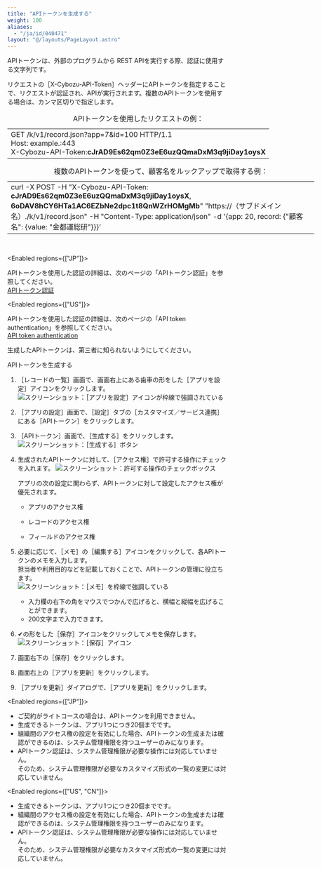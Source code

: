 ```yaml
---
title: "APIトークンを生成する"
weight: 100
aliases:
  - "/ja/id/040471"
layout: "@/layouts/PageLayout.astro"
---
```




APIトークンは、外部のプログラムから<Kintone /> REST APIを実行する際、認証に使用する文字列です。

リクエストの<Wovn>［X-Cybozu-API-Token］</Wovn>ヘッダーにAPIトークンを指定することで、リクエストが認証され、APIが実行されます。複数のAPIトークンを使用する場合は、カンマ区切りで指定します。

<table style="width: 700px;">
<caption>APIトークンを使用したリクエストの例：</caption>
    <tbody>
        <tr>
            <td>
              GET /k/v1/record.json?app=7&amp;id=100 HTTP/1.1<br />
              Host: example.<CybozuCom />:443<br />
              X-Cybozu-API-Token:<b>cJrAD9Es62qm0Z3eE6uzQQmaDxM3q9jiDay1oysX</b>
            </td>
        </tr>
    </tbody>
</table>
<table style="width: 700px;">
<caption>複数のAPIトークンを使って、顧客名をルックアップで取得する例：</caption>
    <tbody>
        <tr>
            <td>
              curl -X POST -H "X-Cybozu-API-Token: <b>cJrAD9Es62qm0Z3eE6uzQQmaDxM3q9jiDay1oysX</b>, <b>6oDAV8hCY6HTa1AC6EZbNe2dpc1t8QnWZrHOMgMb</b>"
              "https://（サブドメイン名）.<CybozuCom />/k/v1/record.json" -H "Content-Type: application/json" -d '&#123;app: 20, record: &#123;"顧客名": &#123;value: "金都運総研"&#125;&#125;&#125;'
            </td>
        </tr>
    </tbody>
</table>
<br />

<Enabled regions={["JP"]}>

APIトークンを使用した認証の詳細は、次のページの「APIトークン認証」を参照してください。  
[APIトークン認証](https://cybozu.dev/ja/id/edae2a9d04c6e7d0afffda3a/#api-token)


</Enabled>

<Enabled regions={["US"]}>

APIトークンを使用した認証の詳細は、次のページの「API token authentication」を参照してください。  
[API token authentication](https://kintone.dev/en/docs/common/authentication/#api-token-authentication)


</Enabled>

<Warning>

生成したAPIトークンは、第三者に知られないようにしてください。


</Warning>

<Heading id="app_settings_api_token_10">APIトークンを生成する</Heading>
1. <Wovn>［レコードの一覧］</Wovn>画面で、画面右上にある歯車の形をした<Wovn>［アプリを設定］</Wovn>アイコンをクリックします。  
   <Img src="/k/kintone/img/settings_new_icon.png" alt="スクリーンショット：［アプリを設定］アイコンが枠線で強調されている" />

1. <Wovn>［アプリの設定］</Wovn>画面で、<Wovn>［設定］</Wovn>タブの<Wovn>［カスタマイズ／サービス連携］</Wovn>にある<Wovn>［APIトークン］</Wovn>をクリックします。

1. <Wovn>［APIトークン］</Wovn>画面で、<Wovn>［生成する］</Wovn>をクリックします。  
   <Img src="/k/kintone/img-ja/api_token_img1.png" alt="スクリーンショット：［生成する］ボタン" />

1. 生成されたAPIトークンに対して、<Wovn>［アクセス権］</Wovn>で許可する操作にチェックを入れます。
   <Img src="/k/kintone/img-ja/api_token_img2.png" alt="スクリーンショット：許可する操作のチェックボックス" />

   <Note>


   アプリの次の設定に関わらず、APIトークンに対して設定したアクセス権が優先されます。

   * アプリのアクセス権

   * レコードのアクセス権

   * フィールドのアクセス権

   
   </Note>

1. 必要に応じて、<Wovn>［メモ］</Wovn>の<Wovn>［編集する］</Wovn>アイコンをクリックして、各APIトークンのメモを入力します。  
  担当者や利用目的などを記載しておくことで、APIトークンの管理に役立ちます。  
   <Img src="/k/kintone/img-ja/api_token_03.png" alt="スクリーンショット：［メモ］を枠線で強調している" />
   * 入力欄の右下の角をマウスでつかんで広げると、横幅と縦幅を広げることができます。
   * 200文字まで入力できます。

1. &#10004;の形をした<Wovn>［保存］</Wovn>アイコンをクリックしてメモを保存します。  
   <Img src="/k/kintone/img-ja/api_token_04.png" alt="スクリーンショット：［保存］アイコン" />

1. 画面右下の<Wovn>［保存］</Wovn>をクリックします。

1. 画面右上の<Wovn>［アプリを更新］</Wovn>をクリックします。

1. <Wovn>［アプリを更新］</Wovn>ダイアログで、<Wovn>［アプリを更新］</Wovn>をクリックします。

<Enabled regions={["JP"]}>
<Note>

* ご契約がライトコースの場合は、APIトークンを利用できません。
* 生成できるトークンは、アプリ1つにつき20個までです。
* 組織間のアクセス権の設定を有効にした場合、APIトークンの生成または確認ができるのは、<Kintone />システム管理権限を持つユーザーのみになります。
* APIトークン認証は、<Kintone />システム管理権限が必要な操作には対応していません。  
  そのため、<Kintone />システム管理権限が必要なカスタマイズ形式の一覧の変更には対応していません。

</Note>

</Enabled>

<Enabled regions={["US", "CN"]}>
<Note>

* 生成できるトークンは、アプリ1つにつき20個までです。
* 組織間のアクセス権の設定を有効にした場合、APIトークンの生成または確認ができるのは、<Kintone />システム管理権限を持つユーザーのみになります。
* APIトークン認証は、<Kintone />システム管理権限が必要な操作には対応していません。  
  そのため、<Kintone />システム管理権限が必要なカスタマイズ形式の一覧の変更には対応していません。

</Note>

</Enabled>
